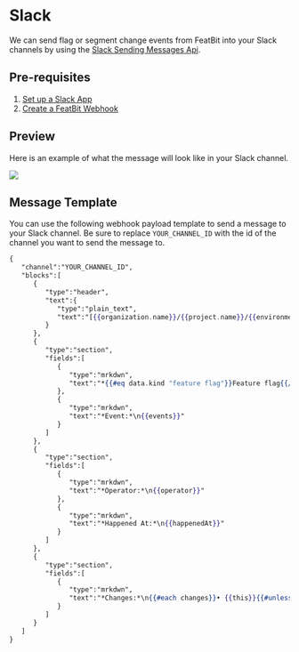 # Slack

We can send flag or segment change events from FeatBit into your Slack channels by using the [Slack Sending Messages Api](https://api.slack.com/messaging/sending#publishing).

## Pre-requisites

1. [Set up a Slack App](https://api.slack.com/messaging/sending#getting_started)
2. [Create a FeatBit Webhook](../webhooks#creating-a-webhook)

## Preview

Here is an example of what the message will look like in your Slack channel.

![](../assets/webhooks/slack-message-example.png)

## Message Template

You can use the following webhook payload template to send a message to your Slack channel. Be sure to replace `YOUR_CHANNEL_ID` with the id of the channel you want to send the message to.

```handlebars
{
   "channel":"YOUR_CHANNEL_ID",
   "blocks":[
      {
         "type":"header",
         "text":{
            "type":"plain_text",
            "text":"[{{organization.name}}/{{project.name}}/{{environment.name}}]"
         }
      },
      {
         "type":"section",
         "fields":[
            {
               "type":"mrkdwn",
               "text":"*{{#eq data.kind "feature flag"}}Feature flag{{/eq}}{{#eq data.kind "segment"}}Segment{{/eq}}:*\n{{data.object.name}}"
            },
            {
               "type":"mrkdwn",
               "text":"*Event:*\n{{events}}"
            }
         ]
      },
      {
         "type":"section",
         "fields":[
            {
               "type":"mrkdwn",
               "text":"*Operator:*\n{{operator}}"
            },
            {
               "type":"mrkdwn",
               "text":"*Happened At:*\n{{happenedAt}}"
            }
         ]
      },
      {
         "type":"section",
         "fields":[
            {
               "type":"mrkdwn",
               "text":"*Changes:*\n{{#each changes}}• {{this}}{{#unless @last}}\n{{/unless}}{{/each}}"
            }
         ]
      }
   ]
}
```